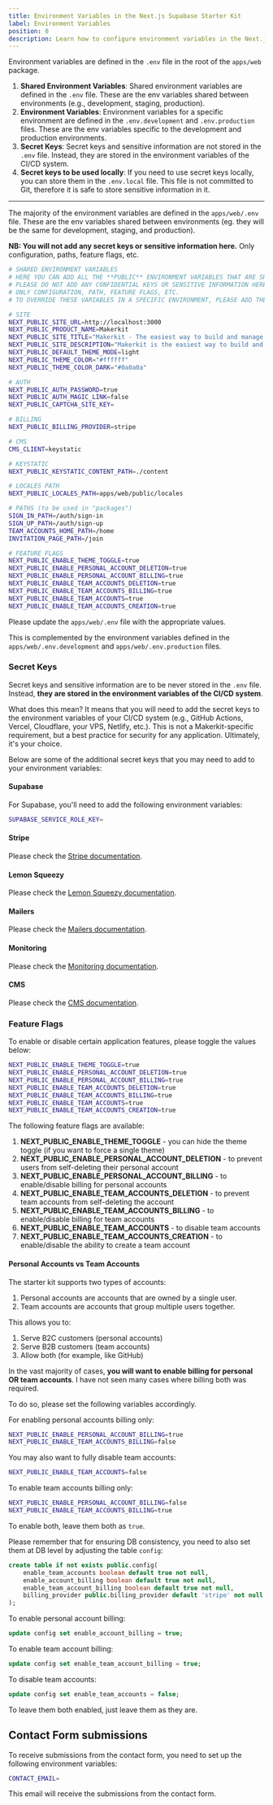```yaml
---
title: Environment Variables in the Next.js Supabase Starter Kit
label: Environment Variables
position: 0
description: Learn how to configure environment variables in the Next.js Supabase Starter Kit.
---
```


Environment variables are defined in the `.env` file in the root of the `apps/web` package.

1. **Shared Environment Variables**: Shared environment variables are defined in the `.env` file. These are the env variables shared between environments (e.g., development, staging, production).
2. **Environment Variables**: Environment variables for a specific environment are defined in the `.env.development` and `.env.production` files. These are the env variables specific to the development and production environments.
3. **Secret Keys**: Secret keys and sensitive information are not stored in the `.env` file. Instead, they are stored in the environment variables of the CI/CD system.
4. **Secret keys to be used locally**: If you need to use secret keys locally, you can store them in the `.env.local` file. This file is not committed to Git, therefore it is safe to store sensitive information in it.

---

The majority of the environment variables are defined in the `apps/web/.env` file. These are the env variables
shared between environments (eg. they will be the same for development, staging, and production).

**NB: You will not add any secret keys or sensitive information here.** Only configuration, paths, feature flags, etc.

```bash
# SHARED ENVIRONMENT VARIABLES
# HERE YOU CAN ADD ALL THE **PUBLIC** ENVIRONMENT VARIABLES THAT ARE SHARED ACROSS ALL THE ENVIRONMENTS
# PLEASE DO NOT ADD ANY CONFIDENTIAL KEYS OR SENSITIVE INFORMATION HERE
# ONLY CONFIGURATION, PATH, FEATURE FLAGS, ETC.
# TO OVERRIDE THESE VARIABLES IN A SPECIFIC ENVIRONMENT, PLEASE ADD THEM TO THE SPECIFIC ENVIRONMENT FILE (e.g. .env.development, .env.production)

# SITE
NEXT_PUBLIC_SITE_URL=http://localhost:3000
NEXT_PUBLIC_PRODUCT_NAME=Makerkit
NEXT_PUBLIC_SITE_TITLE="Makerkit - The easiest way to build and manage your SaaS"
NEXT_PUBLIC_SITE_DESCRIPTION="Makerkit is the easiest way to build and manage your SaaS. It provides you with the tools you need to build your SaaS, without the hassle of building it from scratch."
NEXT_PUBLIC_DEFAULT_THEME_MODE=light
NEXT_PUBLIC_THEME_COLOR="#ffffff"
NEXT_PUBLIC_THEME_COLOR_DARK="#0a0a0a"

# AUTH
NEXT_PUBLIC_AUTH_PASSWORD=true
NEXT_PUBLIC_AUTH_MAGIC_LINK=false
NEXT_PUBLIC_CAPTCHA_SITE_KEY=

# BILLING
NEXT_PUBLIC_BILLING_PROVIDER=stripe

# CMS
CMS_CLIENT=keystatic

# KEYSTATIC
NEXT_PUBLIC_KEYSTATIC_CONTENT_PATH=./content

# LOCALES PATH
NEXT_PUBLIC_LOCALES_PATH=apps/web/public/locales

# PATHS (to be used in "packages")
SIGN_IN_PATH=/auth/sign-in
SIGN_UP_PATH=/auth/sign-up
TEAM_ACCOUNTS_HOME_PATH=/home
INVITATION_PAGE_PATH=/join

# FEATURE FLAGS
NEXT_PUBLIC_ENABLE_THEME_TOGGLE=true
NEXT_PUBLIC_ENABLE_PERSONAL_ACCOUNT_DELETION=true
NEXT_PUBLIC_ENABLE_PERSONAL_ACCOUNT_BILLING=true
NEXT_PUBLIC_ENABLE_TEAM_ACCOUNTS_DELETION=true
NEXT_PUBLIC_ENABLE_TEAM_ACCOUNTS_BILLING=true
NEXT_PUBLIC_ENABLE_TEAM_ACCOUNTS=true
NEXT_PUBLIC_ENABLE_TEAM_ACCOUNTS_CREATION=true
```

Please update the `apps/web/.env` file with the appropriate values.

This is complemented by the environment variables defined in the `apps/web/.env.development` and `apps/web/.env.production` files.

### Secret Keys

Secret keys and sensitive information are to be never stored in the `.env` file. Instead, **they are stored in the environment variables of the CI/CD system**.

What does this mean? It means that you will need to add the secret keys to the environment variables of your CI/CD system (e.g., GitHub Actions, Vercel, Cloudflare, your VPS, Netlify, etc.). This is not a Makerkit-specific requirement, but a best practice for security for any application. Ultimately, it's your choice.

Below are some of the additional secret keys that you may need to add to your environment variables:

#### Supabase

For Supabase, you'll need to add the following environment variables:

```bash
SUPABASE_SERVICE_ROLE_KEY=
```

#### Stripe

Please check the [Stripe documentation](stripe).

#### Lemon Squeezy

Please check the [Lemon Squeezy documentation](lemon-squeezy).

#### Mailers

Please check the [Mailers documentation](email-configuration).

#### Monitoring

Please check the [Monitoring documentation](monitoring).

#### CMS

Please check the [CMS documentation](cms).

### Feature Flags

To enable or disable certain application features, please toggle the values below:

```BASH
NEXT_PUBLIC_ENABLE_THEME_TOGGLE=true
NEXT_PUBLIC_ENABLE_PERSONAL_ACCOUNT_DELETION=true
NEXT_PUBLIC_ENABLE_PERSONAL_ACCOUNT_BILLING=true
NEXT_PUBLIC_ENABLE_TEAM_ACCOUNTS_DELETION=true
NEXT_PUBLIC_ENABLE_TEAM_ACCOUNTS_BILLING=true
NEXT_PUBLIC_ENABLE_TEAM_ACCOUNTS=true
NEXT_PUBLIC_ENABLE_TEAM_ACCOUNTS_CREATION=true
```

The following feature flags are available:

1. **NEXT_PUBLIC_ENABLE_THEME_TOGGLE** - you can hide the theme toggle (if you want to force a single theme)
2. **NEXT_PUBLIC_ENABLE_PERSONAL_ACCOUNT_DELETION** - to prevent users from self-deleting their personal account
3. **NEXT_PUBLIC_ENABLE_PERSONAL_ACCOUNT_BILLING** - to enable/disable billing for personal accounts
4. **NEXT_PUBLIC_ENABLE_TEAM_ACCOUNTS_DELETION** - to prevent team accounts from self-deleting the account
5. **NEXT_PUBLIC_ENABLE_TEAM_ACCOUNTS_BILLING** - to enable/disable billing for team accounts
6. **NEXT_PUBLIC_ENABLE_TEAM_ACCOUNTS** - to disable team accounts
7. **NEXT_PUBLIC_ENABLE_TEAM_ACCOUNTS_CREATION** - to enable/disable the ability to create a team account

#### Personal Accounts vs Team Accounts

The starter kit supports two types of accounts:

1. Personal accounts are accounts that are owned by a single user.
2. Team accounts are accounts that group multiple users together.

This allows you to:

1. Serve B2C customers (personal accounts)
2. Serve B2B customers (team accounts)
3. Allow both (for example, like GitHub)

In the vast majority of cases, **you will want to enable billing for personal OR team accounts**. I have not seen many cases where billing both was required.

To do so, please set the following variables accordingly.

For enabling personal accounts billing only:

```bash
NEXT_PUBLIC_ENABLE_PERSONAL_ACCOUNT_BILLING=true
NEXT_PUBLIC_ENABLE_TEAM_ACCOUNTS_BILLING=false
```

You may also want to fully disable team accounts:

```bash
NEXT_PUBLIC_ENABLE_TEAM_ACCOUNTS=false
```

To enable team accounts billing only:

```bash
NEXT_PUBLIC_ENABLE_PERSONAL_ACCOUNT_BILLING=false
NEXT_PUBLIC_ENABLE_TEAM_ACCOUNTS_BILLING=true
```

To enable both, leave them both as `true`.

Please remember that for ensuring DB consistency, you need to also set them at DB level by adjusting the table `config`:

```sql
create table if not exists public.config(
    enable_team_accounts boolean default true not null,
    enable_account_billing boolean default true not null,
    enable_team_account_billing boolean default true not null,
    billing_provider public.billing_provider default 'stripe' not null
);
```

To enable personal account billing:

```sql
update config set enable_account_billing = true;
```

To enable team account billing:

```sql
update config set enable_team_account_billing = true;
```

To disable team accounts:

```sql
update config set enable_team_accounts = false;
```

To leave them both enabled, just leave them as they are.

## Contact Form submissions

To receive submissions from the contact form, you need to set up the following environment variables:

```bash
CONTACT_EMAIL=
```

This email will receive the submissions from the contact form.
